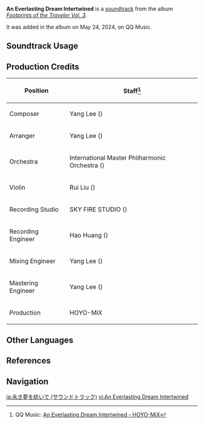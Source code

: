 {{Soundtrack Infobox
|title          = An Everlasting Dream Intertwined
|image          = Footprints of the Traveler Vol. 3.png
|album          = Footprints of the Traveler Vol. 3
|album2         = Footprints of the Traveler (CN)
|releaseDate    = 2024-05-24 21:25:00 GMT+8
|disc           =
|number         = 08
|number2        = 32
|featured       =
|featured2      =
|featured3      =
|featured_disc  =
|featured_disc2 =
|featured_disc3 =
|youtube_id     = rl1CFTJeeQQ
|spotify_id     = 0iXqPSIufUmh6XFJJoIZt3
|previous       = Two Worlds Aflame, the Crimson Night Fades (Soundtrack)
|next           = Summertide Scales and Tales (Soundtrack)
}}
'''An Everlasting Dream Intertwined''' is a [[soundtrack]] from the album ''[[Footprints of the Traveler Vol. 3]]''.

It was added in the album on May 24, 2024, on QQ Music.

==Soundtrack Usage==
{{Soundtrack Usage
|mediaoriginal = Version Trailer;;4.7
}}

==Production Credits==
{| class="wikitable sortable"
|-
! Position
! Staff<ref>QQ Music: [https://y.qq.com/n/ryqq/songDetail/000nSZZA4Bqhzz {{zh|纺坠终久之梦}} An Everlasting Dream Intertwined - HOYO-MiX]</ref>
|-
! Composer
| Yang Lee ({{zh|李洋}})
|-
! Arranger
| Yang Lee ({{zh|李洋}})
|-
! Orchestra
| International Master Philharmonic Orchestra ({{zh|国际首席爱乐乐团}})
|-
! Violin
| Rui Liu ({{zh|刘睿}})
|-
! Recording Studio
| SKY FIRE STUDIO ({{zh|九紫天诚录音棚}})
|-
! Recording Engineer
| Hao Huang ({{zh|黄浩}})
|-
! Mixing Engineer
| Yang Lee ({{zh|李洋}})
|-
! Mastering Engineer
| Yang Lee ({{zh|李洋}})
|-
! Production
| HOYO-MiX
|}
<!--
==Trivia==
-->
==Other Languages==
{{Other Languages|Version/4.7}}

==References==
{{Reflist}}

==Navigation==
{{Soundtrack Navbox|Footprints of the Traveler}}

[[ja:永き夢を紡いで (サウンドトラック)]]
[[vi:An Everlasting Dream Intertwined]]